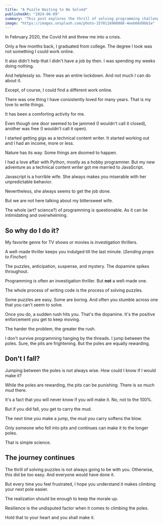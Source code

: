 ```yaml
---
title: "A Puzzle Waiting to Be Solved"
publishedAt: "2024-06-09"
summary: "This post explores the thrill of solving programming challenges, comparing it to an investigation thriller. It highlights how coding can be rewarding for anyone who enjoys puzzles."
image: "https://images.unsplash.com/photo-1570116908808-4eeb66d9bb1e"
---
```


<HeaderImage
  src="https://images.unsplash.com/photo-1570116908808-4eeb66d9bb1e"
  alt="A man with box on his head"
/>

In February 2020, the Covid hit and threw me into a crisis.

Only a few months back, I graduated from college. The degree I took was not something I could work online.

It also didn't help that I didn't have a job by then. I was spending my weeks doing nothing.

And helplessly so. There was an entire lockdown. And not much I can do about it.

Except, of course, I could find a different work online.

There was one thing I have consistently loved for many years. That is my love to write things.

It has been a comforting activity for me.

Even though one door seemed to be jammed (I wouldn't call it closed), another was free (I wouldn't call it open).

I started getting gigs as a technical content writer. It started working out and I had an income, more or less.

Nature has its way. Some things are doomed to happen.

I had a love affair with Python, mostly as a hobby programmer. But my new adventure as a technical content writer got me married to JavaScript.

Javascript is a horrible wife. She always makes you miserable with her unpredictable behavior.

Nevertheless, she always seems to get the job done.

But we are not here talking about my bittersweet wife.

The whole (art? science?) of programming is questionable. As it can be intimidating and overwhelming.

## So why do I do it?

My favorite genre for TV shows or movies is investigation thrillers.

A well-made thriller keeps you indulged till the last minute. (_Sending props to Fincher_)

The puzzles, anticipation, suspense, and mystery. The dopamine spikes throughout.

Programming is often an investigation thriller. But <b>not</b> a well-made one.

The whole process of writing code is the process of solving puzzles.

Some puzzles are easy. Some are boring. And often you stumble across one that you can't seem to solve.

Once you do, a sudden rush hits you. That's the dopamine. It's the positive enforcement you get to keep moving.

The harder the problem, the greater the rush.

I don't survive programming hanging by the threads. I jump between the poles. Sure, the pits are frightening. But the poles are equally rewarding.

## Don't I fall?

Jumping between the poles is not always wise. How could I know if I would make it?

While the poles are rewarding, the pits can be punishing. There is so much mud there.

It's a fact that you will never know if you will make it. No, not to the 100%.

But if you did fall, you get to carry the mud.

The next time you make a jump, the mud you carry softens the blow.

Only someone who fell into pits and continues can make it to the longer poles.

That is simple science.

## The journey continues

The thrill of solving puzzles is not always going to be with you. Otherwise, this did be too easy. And everyone would have done it.

But every time you feel frustrated, I hope you understand it makes climbing your next pole easier.

The realization should be enough to keep the morale up.

Resilience is the undisputed factor when it comes to climbing the poles.

Hold that to your heart and you shall make it.
